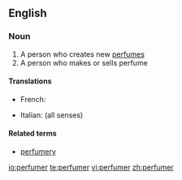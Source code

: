 ==English==

===Noun===
{{en-noun}}

# A person who creates new [[perfume]]s
# A person who makes or sells perfume

====Translations====
{{top}}
* French: {{t+|fr|parfumeur|m}}
{{mid}}
* Italian: {{t-|it|profumiere|m}} (all senses)
{{bottom}}

====Related terms====
*[[perfumery]]

[[io:perfumer]]
[[te:perfumer]]
[[vi:perfumer]]
[[zh:perfumer]]